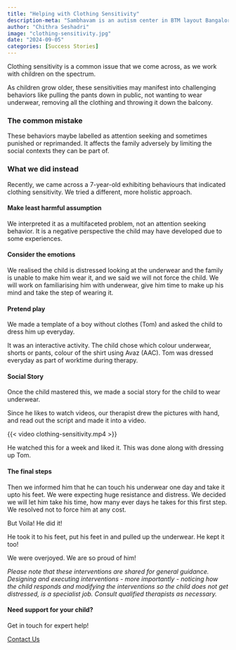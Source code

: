 ```yaml
---
title: "Helping with Clothing Sensitivity"
description-meta: "Sambhavam is an autism center in BTM layout Bangalore, providing parent guidance, 1 to 1 ABA therapy, speech and occupational therapy. Experienced team, family focused approach."
author: "Chithra Seshadri"
image: "clothing-sensitivity.jpg"
date: "2024-09-05"
categories: [Success Stories]
---
```


Clothing sensitivity is a common issue that we come across, as we work with children on the spectrum. 

As children grow older, these sensitivities may manifest into challenging behaviors like pulling the pants down in public, not wanting to wear underwear, removing all the clothing and throwing it down the balcony.

### The common mistake

These behaviors maybe labelled as attention seeking and sometimes punished or reprimanded. It affects the family adversely by limiting the social contexts they can be part of. 

### What we did instead

Recently, we came across a 7-year-old exhibiting behaviours that indicated clothing sensitivity. We tried a different, more holistic approach. 

#### Make least harmful assumption

We interpreted it as a multifaceted problem, not an attention seeking behavior. It is a negative perspective the child may have developed due to some experiences. 

#### Consider the emotions

We realised the child is distressed looking at the underwear and the family is unable to make him wear it, and we said we will not force the child. We will work on familiarising him with underwear, give him time to make up his mind and take the step of wearing it. 

#### Pretend play

We made a template of a boy without clothes (Tom) and asked the child to dress him up everyday. 

It was an interactive activity. The child chose which colour underwear, shorts or pants, colour of the shirt using Avaz (AAC). 
Tom was dressed everyday as part of worktime during therapy. 

#### Social Story

Once the child mastered this, we made a social story for the child to wear underwear. 

Since he likes to watch videos, our therapist drew the pictures with hand, and read out the script and made it into a video. 

{{< video clothing-sensitivity.mp4 >}}

He watched this for a week and liked it. This was done along with dressing up Tom.

#### The final steps

Then we informed him that he can touch his underwear one day and take it upto his feet. We were expecting huge resistance and distress. We decided we will let him take his time, how many ever days he takes for this first step. We resolved not to force him at any cost. 

But Voila! He did it! 

He took it to his feet, put his feet in and pulled up the underwear. He kept it too!

We were overjoyed. We are so proud of him!

*Please note that these interventions are shared for general guidance. Designing and executing interventions - more importantly - noticing how the child responds and modifying the interventions so the child does not get distressed, is a specialist job. Consult qualified therapists as necessary.*

::: {.page-cta}

#### Need support for your child?

Get in touch for expert help!

<a href="/contact" class="btn btn-primary">Contact Us</a>

:::